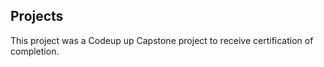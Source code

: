 ## Projects

<ProjectCard title="Sidecar" link="https://sidecar.live" bg="linear-gradient(to right, #D4145A 0%, #FBB03B 100%)">
    This project was a Codeup up Capstone project to receive certification of completion.
</ProjectCard>